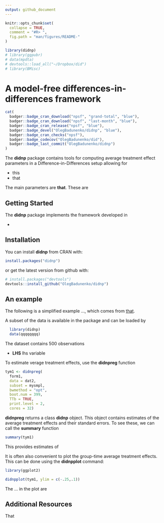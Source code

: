 ```yaml
---
output: github_document
---
```


<!-- README.md is generated from README.Rmd. Please edit that file -->

```r
knitr::opts_chunk$set(
  collapse = TRUE,
  comment = "#R> ",
  fig.path = "man/figures/README-"
)
```

```r
library(didnp)
# library(ggpubr)
# data(mpdta)
# devtools::load_all("~/Dropbox/did")
# library(BMisc)
```
# A model-free differences-in-differences framework

<!-- badges: start -->

```r
cat(
  badger::badge_cran_download("npsf", "grand-total", "blue"),
  badger::badge_cran_download("npsf", "last-month", "blue"),
  badger::badge_cran_release("npsf", "blue"),
  badger::badge_devel("OlegBadunenko/didnp", "blue"),
  badger::badge_cran_checks("npsf"),
  badger::badge_codecov("OlegBadunenko/did"),
  badger::badge_last_commit("OlegBadunenko/didnp")
)
```

<!-- badges: end -->

<!-- README.md is generated from README.Rmd. Please edit that file -->

The **didnp** package contains tools for computing average treatment effect parameters in a Difference-in-Differences setup allowing for

* this
* that

The main parameters are **that**.  These are 


## Getting Started

The **didnp** package implements the framework developed in

* 


## Installation

You can install **didnp** from CRAN with:

```r
install.packages("didnp")
```

or get the latest version from github with:

```r
# install.packages("devtools")
devtools::install_github("OlegBadunenko/didnp")
```

## An example

The following is a simplified example ...,  which comes from [that](https://elsevier.com/).

A subset of the data is available in the package and can be loaded by
```r
  library(didnp)
  data(qqqqqqqq)
```

The dataset contains 500 observations

* **LHS**  lhs variable

To estimate verage treatment effects, use the **didnpreg** function

```r
tym1 <- didnpreg(
  form1,
  data = dat2,
  subset = mysmpl,
  bwmethod = "opt",
  boot.num = 399,
  TTb = TRUE,
  print.level = 2,
  cores = 32)
```

**didnpreg** returns a class **didnp** object.  This object contains estimates of the average treatment effects and their standard errors.  To see these, we can call the **summary** function

```r
summary(tym1)
```

This provides estimates of 

It is often also convenient to plot the group-time average treatment effects.  This can be done using the **didnpplot** command:

```r
library(ggplot2)
```

```R
didnpplot(tym1, ylim = c(-.25,.1))
```

The ... in the plot are 

## Additional Resources

That 
